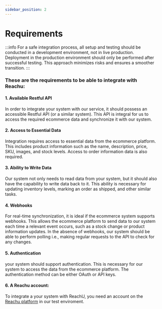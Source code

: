```yaml
---
sidebar_position: 2
---
```


# Requirements

:::info For a safe integration process, all setup and testing should be
conducted in a development environment, not in live production. Deployment in
the production environment should only be performed after successful testing.
This approach minimizes risks and ensures a smoother transition. 
:::

### These are the requirements to be able to integrate with Reachu:

#### 1. Available Restful API

In order to integrate your system with our service, it should possess an
accessible Restful API (or a similar system). This API is integral for us to
access the required ecommerce data and synchronize it with our system.

#### 2. Access to Essential Data

Integration requires access to essential data from the ecommerce platform. This
includes product information such as the name, description, price, SKU, images,
and stock levels. Access to order information data is also required.

#### 3. Ability to Write Data

Our system not only needs to read data from your system, but it should also have
the capability to write data back to it. This ability is necessary for updating
inventory levels, marking an order as shipped, and other similar tasks.

#### 4. Webhooks

For real-time synchronization, it is ideal if the ecommerce system supports
webhooks. This allows the ecommerce platform to send data to our system each
time a relevant event occurs, such as a stock change or product information
updates. In the absence of webhooks, our system should be able to perform
polling i.e., making regular requests to the API to check for any changes.

#### 5. Authentication

your system should support authentication. This is necessary for our system to
access the data from the ecommerce platform. The authentication method can be
either OAuth or API keys.

#### 6. A Reachu account:

To integrate a your system with ReachU, you need an account on the
[Reachu platform](https://test.reachu.io/) in our test enviroment.
